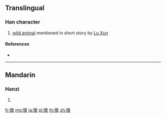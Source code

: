 {{character info/new}}
==Translingual==

===Han character===
{{Han char|rn=94|rad=犬|as=09|sn=12|four=|canj=KHDAM|ids=⿰犭查}}

# [[wild animal]] mentioned in short story by [[w:Lu Xun|Lu Xun]]

====References====
* {{Han ref|kx=0716.051|hdz=21356.110|uh=7339|ud=29497}}

----

==Mandarin==

===Hanzi===
{{cmn-hanzi|pin=[[zhā]] ([[zha1]])|wg=cha<sup>1</sup>}}

# {{defn|lang=cmn|sort=犬09}}

[[fr:猹]]
[[mg:猹]]
[[ja:猹]]
[[pl:猹]]
[[th:猹]]
[[zh:猹]]